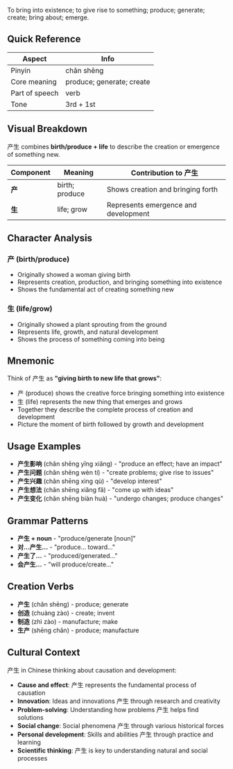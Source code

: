 To bring into existence; to give rise to something; produce; generate; create; bring about; emerge.

## Quick Reference

| Aspect         | Info                      |
| -------------- | ------------------------- |
| Pinyin         | chǎn shēng                |
| Core meaning   | produce; generate; create |
| Part of speech | verb                      |
| Tone           | 3rd + 1st                 |

## Visual Breakdown

产生 combines **birth/produce + life** to describe the creation or emergence of something new.

| Component | Meaning        | Contribution to 产生                 |
| --------- | -------------- | ------------------------------------ |
| **产**    | birth; produce | Shows creation and bringing forth    |
| **生**    | life; grow     | Represents emergence and development |

## Character Analysis

### 产 (birth/produce)

- Originally showed a woman giving birth
- Represents creation, production, and bringing something into existence
- Shows the fundamental act of creating something new

### 生 (life/grow)

- Originally showed a plant sprouting from the ground
- Represents life, growth, and natural development
- Shows the process of something coming into being

## Mnemonic

Think of 产生 as **"giving birth to new life that grows"**:

- 产 (produce) shows the creative force bringing something into existence
- 生 (life) represents the new thing that emerges and grows
- Together they describe the complete process of creation and development
- Picture the moment of birth followed by growth and development

## Usage Examples

- **产生影响** (chǎn shēng yǐng xiǎng) - "produce an effect; have an impact"
- **产生问题** (chǎn shēng wèn tí) - "create problems; give rise to issues"
- **产生兴趣** (chǎn shēng xìng qù) - "develop interest"
- **产生想法** (chǎn shēng xiǎng fǎ) - "come up with ideas"
- **产生变化** (chǎn shēng biàn huà) - "undergo changes; produce changes"

## Grammar Patterns

- **产生 + noun** - "produce/generate [noun]"
- **对...产生...** - "produce... toward..."
- **产生了...** - "produced/generated..."
- **会产生...** - "will produce/create..."

## Creation Verbs

- **产生** (chǎn shēng) - produce; generate
- **创造** (chuàng zào) - create; invent
- **制造** (zhì zào) - manufacture; make
- **生产** (shēng chǎn) - produce; manufacture

## Cultural Context

产生 in Chinese thinking about causation and development:

- **Cause and effect**: 产生 represents the fundamental process of causation
- **Innovation**: Ideas and innovations 产生 through research and creativity
- **Problem-solving**: Understanding how problems 产生 helps find solutions
- **Social change**: Social phenomena 产生 through various historical forces
- **Personal development**: Skills and abilities 产生 through practice and learning
- **Scientific thinking**: 产生 is key to understanding natural and social processes
